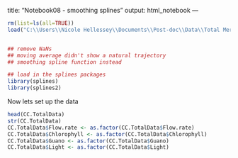 title: "Notebook08 - smoothing splines"
output: html_notebook
---


```r
rm(list=ls(all=TRUE))
load("C:\\Users\\Nicole Hellessey\\Documents\\Post-doc\\Data\\Total Merged Data File (Dec 14 2021).Rdata")


## remove NaNs
## moving average didn't show a natural trajectory 
## smoothing spline function instead

## load in the splines packages
library(splines)
library(splines2)
```


Now lets set up the data

```r

head(CC.TotalData)
str(CC.TotalData)
CC.TotalData$Flow.rate <- as.factor(CC.TotalData$Flow.rate)
CC.TotalData$Chlorophyll <- as.factor(CC.TotalData$Chlorophyll)
CC.TotalData$Guano <- as.factor(CC.TotalData$Guano)
CC.TotalData$Light <- as.factor(CC.TotalData$Light)

```

```r





```




